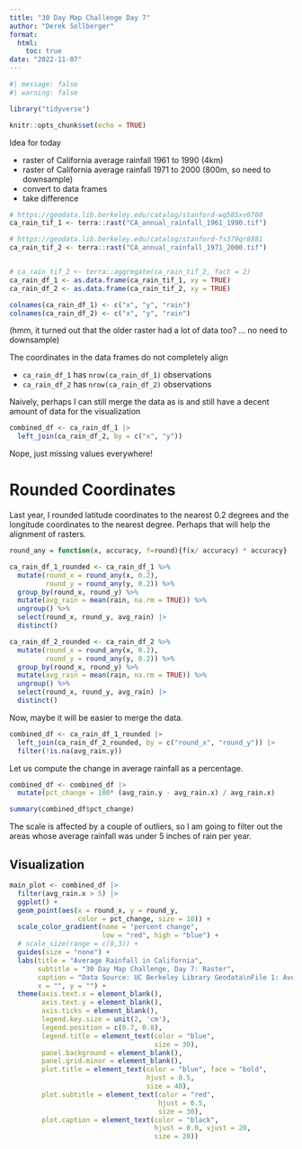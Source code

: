 ```yaml
---
title: "30 Day Map Challenge Day 7"
author: "Derek Sollberger"
format: 
  html:
    toc: true
date: "2022-11-07"
---
```


```r
#| message: false
#| warning: false

library("tidyverse")

knitr::opts_chunk$set(echo = TRUE)
```

Idea for today

* raster of California average rainfall 1961 to 1990 (4km)
* raster of California average rainfall 1971 to 2000 (800m, so need to downsample)
* convert to data frames
* take difference

```r
# https://geodata.lib.berkeley.edu/catalog/stanford-wq585xv0760
ca_rain_tif_1 <- terra::rast("CA_annual_rainfall_1961_1990.tif")

# https://geodata.lib.berkeley.edu/catalog/stanford-fs379qr8881
ca_rain_tif_2 <- terra::rast("CA_annual_rainfall_1971_2000.tif")


# ca_rain_tif_2 <- terra::aggregate(ca_rain_tif_2, fact = 2)
ca_rain_df_1 <- as.data.frame(ca_rain_tif_1, xy = TRUE)
ca_rain_df_2 <- as.data.frame(ca_rain_tif_2, xy = TRUE)

colnames(ca_rain_df_1) <- c("x", "y", "rain")
colnames(ca_rain_df_2) <- c("x", "y", "rain")
```

(hmm, it turned out that the older raster had a lot of data too? ... no need to downsample)

The coordinates in the data frames do not completely align

* `ca_rain_df_1` has `nrow(ca_rain_df_1)` observations 
* `ca_rain_df_2` has `nrow(ca_rain_df_2)` observations 

Naively, perhaps I can still merge the data as is and still have a decent amount of data for the visualization

```r
combined_df <- ca_rain_df_1 |>
  left_join(ca_rain_df_2, by = c("x", "y"))
```

Nope, just missing values everywhere!

# Rounded Coordinates

Last year, I rounded latitude coordinates to the nearest 0.2 degrees and the longitude coordinates to the nearest degree.  Perhaps that will help the alignment of rasters.

```r
round_any = function(x, accuracy, f=round){f(x/ accuracy) * accuracy}

ca_rain_df_1_rounded <- ca_rain_df_1 %>%
  mutate(round_x = round_any(x, 0.2),
         round_y = round_any(y, 0.2)) %>%
  group_by(round_x, round_y) %>%
  mutate(avg_rain = mean(rain, na.rm = TRUE)) %>%
  ungroup() %>%
  select(round_x, round_y, avg_rain) |>
  distinct()

ca_rain_df_2_rounded <- ca_rain_df_2 %>%
  mutate(round_x = round_any(x, 0.2),
         round_y = round_any(y, 0.2)) %>%
  group_by(round_x, round_y) %>%
  mutate(avg_rain = mean(rain, na.rm = TRUE)) %>%
  ungroup() %>%
  select(round_x, round_y, avg_rain) |>
  distinct()
```

Now, maybe it will be easier to merge the data.

```r
combined_df <- ca_rain_df_1_rounded |>
  left_join(ca_rain_df_2_rounded, by = c("round_x", "round_y")) |>
  filter(!is.na(avg_rain.y))
```

Let us compute the change in average rainfall as a percentage.

```r
combined_df <- combined_df |>
  mutate(pct_change = 100* (avg_rain.y - avg_rain.x) / avg_rain.x)

summary(combined_df$pct_change)
```
The scale is affected by a couple of outliers, so I am going to filter out the areas whose average rainfall was under 5 inches of rain per year.

## Visualization



```r
main_plot <- combined_df |>
  filter(avg_rain.x > 5) |>
  ggplot() +
  geom_point(aes(x = round_x, y = round_y, 
                 color = pct_change, size = 10)) +
  scale_color_gradient(name = "percent change",
                       low = "red", high = "blue") +
  # scale_size(range = c(0,3)) +
  guides(size = "none") +
  labs(title = "Average Rainfall in California",
       subtitle = "30 Day Map Challenge, Day 7: Raster",
       caption = "Data Source: UC Berkeley Library Geodata\nFile 1: Average Rainfall (1961 to 1900)\nFile 2: Average Rainfall (1971 to 2000)\n(and then I calculated the difference in averages)\nMap made by Derek Sollberger",
       x = "", y = "") +
  theme(axis.text.x = element_blank(),
        axis.text.y = element_blank(),
        axis.ticks = element_blank(),
        legend.key.size = unit(2, 'cm'),
        legend.position = c(0.7, 0.8),
        legend.title = element_text(color = "blue",
                                    size = 30),
        panel.background = element_blank(),
        panel.grid.minor = element_blank(),
        plot.title = element_text(color = "blue", face = "bold",
                                  hjust = 0.5, 
                                  size = 40),
        plot.subtitle = element_text(color = "red", 
                                     hjust = 0.5, 
                                     size = 30),
        plot.caption = element_text(color = "black", 
                                    hjust = 0.0, vjust = 20,
                                    size = 20))
  
```

